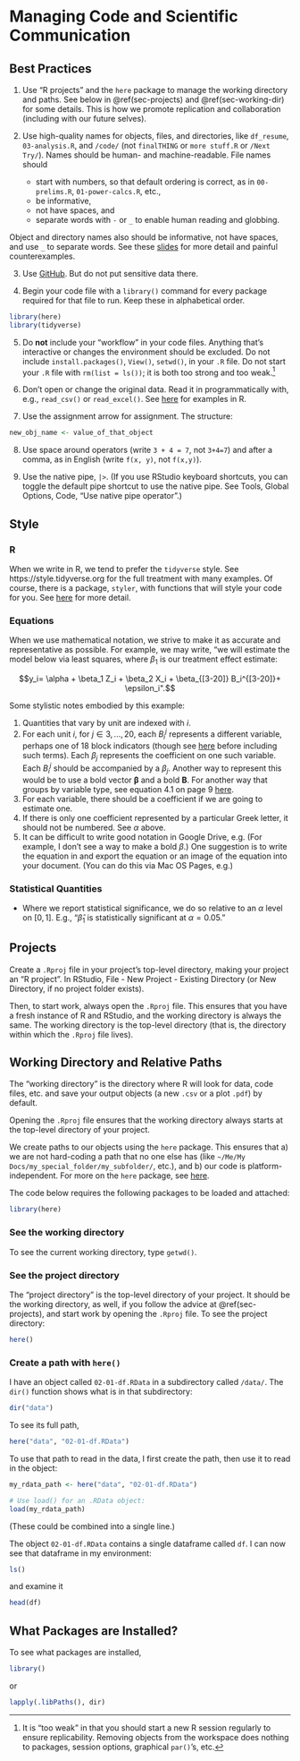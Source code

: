 # Managing Code and Scientific Communication

## Best Practices

1. Use "R projects" and the `here` package to manage the working directory and
paths. See below in \@ref(sec-projects) and \@ref(sec-working-dir) for some details.
This is how we promote replication and collaboration (including with our future
selves). 

2. Use high-quality names for objects, files, and directories, like `df_resume`, `03-analysis.R`, and `/code/` (not `finalTHING` or `more stuff.R` or `/Next Try/`). Names should be human- and machine-readable. File names should 
    * start with numbers, so that default ordering is correct, as in `00-prelims.R`, `01-power-calcs.R`, etc., 
    * be informative,
    * not have spaces, and
    * separate words with `-` or `_` to enable human reading and globbing. 

Object and directory names also should be informative, not have spaces, and use `_` to
separate words. See these
[slides](https://www2.stat.duke.edu/~rcs46/lectures_2015/01-markdown-git/slides/naming-slides/naming-slides.pdf)
for more detail and painful counterexamples.

3. Use [GitHub](97-Git.Rmd). But do not put sensitive data there.

4. Begin your code file with a `library()` command for every package required
for that file to run. Keep these in alphabetical order.

```r
library(here)
library(tidyverse)
```

5. Do **not** include your "workflow" in your code files. Anything that's
interactive or changes the environment should be excluded. Do not include
`install.packages()`, `View()`, `setwd()`, in your `.R` file. Do not start your `.R` file with `rm(list = ls())`; it is both too strong and too weak.^[It is "too weak" in that you should start a new R session regularly to ensure replicability. Removing objects from the workspace does nothing to packages, session options, graphical `par()`'s, etc.]

6. Don't open or change the original data. Read it in programmatically with,
e.g., `read_csv()` or `read_excel()`. See
[here](https://thelab.dc.gov/LAB-SOP-experiments/r-basics.html#read-in-data-files)
for examples in R.

7. Use the assignment arrow for assignment. The structure: 

```r
new_obj_name <- value_of_that_object
```

8. Use space around operators (write `3 + 4 = 7`, not `3+4=7`) and after a
comma, as in English (write `f(x, y)`, not `f(x,y)`).

9. Use the native pipe, `|>`. (If you use RStudio keyboard shortcuts, you can toggle the default pipe shortcut to use the native pipe. See Tools, Global Options, Code, "Use native pipe operator".)



## Style

### R

When we write in R, we tend to prefer the `tidyverse` style. See https://style.tidyverse.org for the full treatment with many examples. Of course, there is a package, `styler`, with functions that will style your code for you. See [here](https://r-pkgs.org/r.html?q=style#code-style) for more detail.

### Equations

When we use mathematical notation, we strive to make it as accurate and representative as possible. For example, we may write, "we will estimate the model below via least squares, where $\beta_1$ is our treatment effect estimate:

$$y_i= \alpha + \beta_1 Z_i + \beta_2 X_i + \beta_{[3-20]} B_i^{[3-20]}+ \epsilon_i".$$

Some stylistic notes embodied by this example:

1. Quantities that vary by unit are indexed with $i$.
2. For each unit $i$, for $j \in {3, ..., 20}$, each $B_i^j$ represents a different variable, perhaps one of 18 block indicators (though see [here](https://declaredesign.org/blog/biased-fixed-effects.html) before including such terms). Each $\beta_j$ represents the coefficient on one such variable. Each $B_i^j$ should be accompanied by a $\beta_j$. Another way to represent this would be to use a bold vector $\boldsymbol\beta$ and a bold $\boldsymbol B$. For another way that groups by variable type, see equation 4.1 on page 9 [here](http://www.stat.columbia.edu/~gelman/research/published/improving_mrp.pdf).  
3. For each variable, there should be a coefficient if we are going to estimate one. 
3. If there is only one coefficient represented by a particular Greek letter, it should not be numbered. See $\alpha$ above. 
4. It can be difficult to write good notation in Google Drive, e.g. (For example, I don’t see a way to make a bold $\beta$.) One suggestion is to write the equation in \LaTeX and export the equation or an image of the equation into your document. (You can do this via Mac OS Pages, e.g.)

### Statistical Quantities

- Where we report statistical significance, we do so relative to an $\alpha$ level on $[0, 1]$. E.g., "$\hat{\beta}_1$ is statistically significant at $\alpha = 0.05$."

## Projects {#sec-projects}

Create a `.Rproj` file in your project's top-level directory, making your
project an "R project". In RStudio, File - New Project - Existing Directory (or
New Directory, if no project folder exists).

Then, to start work, always open the `.Rproj` file. This ensures that you have a fresh
instance of R and RStudio, and the working directory is always the same. The working directory is the top-level directory (that is, the directory within which the `.Rproj` file lives).


## Working Directory and Relative Paths {#sec-working-dir}

The "working directory" is the directory where R will look for data, code files,
etc. and save your output objects (a new `.csv` or a plot `.pdf`) by default.

Opening the `.Rproj` file ensures that the working directory always starts at
the top-level directory of your project.

We create paths to our objects using the `here` package. This ensures that a) we
are not hard-coding a path that no one else has (like `~/Me/My
Docs/my_special_folder/my_subfolder/`, etc.), and b) our code is
platform-independent. For more on the `here` package, see
[here](https://github.com/jennybc/here_here).

The code below requires the following packages to be loaded and attached:

```r
library(here)
```

### See the working directory

To see the current working directory, type `getwd()`.

### See the project directory

The "project directory" is the top-level directory of your project. It should be the working directory, as well, if you follow the advice at \@ref(sec-projects), and start work by opening the `.Rproj` file. To see the project directory: 

```r
here()
```

### Create a path with `here()`

I have an object called `02-01-df.RData` in a subdirectory called `/data/`. The
`dir()` function shows what is in that subdirectory:

```r
dir("data")
```

To see its full path, 

```r
here("data", "02-01-df.RData")
```

To use that path to read in the data, I first create the path, then use it to
read in the object:

```r
my_rdata_path <- here("data", "02-01-df.RData")

# Use load() for an .RData object:
load(my_rdata_path) 
```

(These could be combined into a single line.)

The object `02-01-df.RData` contains a single dataframe called `df`. I can now see that dataframe in my environment:

```r
ls()
```

and examine it

```r
head(df)
```

## What Packages are Installed?

To see what packages are installed, 

```r
library()
```

or 

```r
lapply(.libPaths(), dir)
```



